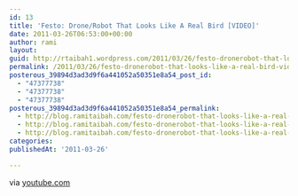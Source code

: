 ```yaml
---
id: 13
title: 'Festo: Drone/Robot That Looks Like A Real Bird [VIDEO]'
date: 2011-03-26T06:53:00+00:00
author: rami
layout: 
guid: http://rtaibah1.wordpress.com/2011/03/26/festo-dronerobot-that-looks-like-a-real-bird-video
permalink: /2011/03/26/festo-dronerobot-that-looks-like-a-real-bird-video/
posterous_39894d3ad3d9f6a441052a50351e8a54_post_id:
  - "47377738"
  - "47377738"
  - "47377738"
posterous_39894d3ad3d9f6a441052a50351e8a54_permalink:
  - http://blog.ramitaibah.com/festo-dronerobot-that-looks-like-a-real-bird
  - http://blog.ramitaibah.com/festo-dronerobot-that-looks-like-a-real-bird
  - http://blog.ramitaibah.com/festo-dronerobot-that-looks-like-a-real-bird
categories:
publishedAt: '2011-03-26'

---
```

<div class="posterous_quote_citation">
  via <a href="http://www.youtube.com/watch?v=nnR8fDW3Ilo&feature=player_embedded#at=58">youtube.com</a>
</div>

